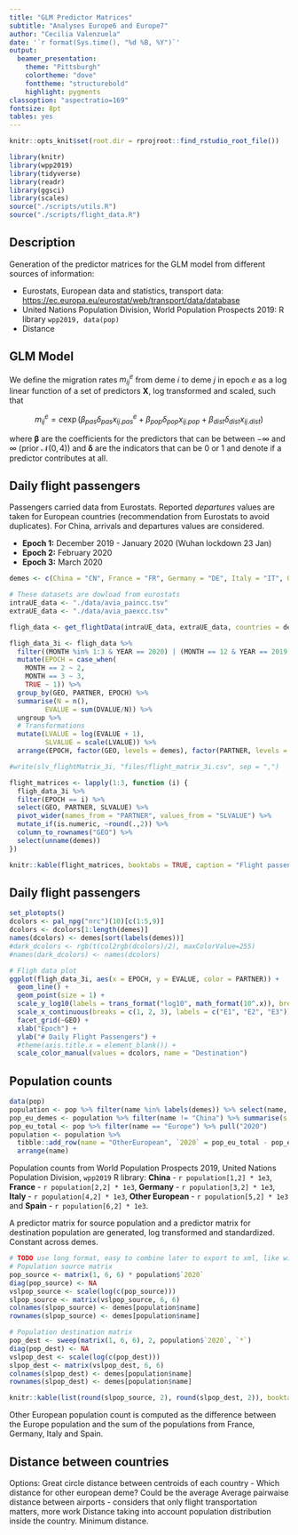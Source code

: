 ```yaml
---
title: "GLM Predictor Matrices"
subtitle: "Analyses Europe6 and Europe7"
author: "Cecilia Valenzuela"
date: '`r format(Sys.time(), "%d %B, %Y")`'
output:
  beamer_presentation:
    theme: "Pittsburgh"
    colortheme: "dove"
    fonttheme: "structurebold"
    highlight: pygments
classoption: "aspectratio=169"
fontsize: 8pt
tables: yes
---
```

```r
knitr::opts_knit$set(root.dir = rprojroot::find_rstudio_root_file())
```

```r
library(knitr)
library(wpp2019)
library(tidyverse)
library(readr)
library(ggsci)
library(scales)
source("./scripts/utils.R")
source("./scripts/flight_data.R")
```

## Description

Generation of the predictor matrices for the GLM model from different sources 
of information: 

- Eurostats, European data and statistics, transport data: <https://ec.europa.eu/eurostat/web/transport/data/database>
- United Nations Population Division, World Population Prospects 2019: R library `wpp2019, data(pop)`
- Distance

## GLM Model

We define the migration rates $m_{ij}^{e}$ from deme $i$ to deme $j$ in epoch $e$ as a log linear function of a set of predictors $\boldsymbol{X}$, log transformed and scaled, such that

$$
m_{ij}^{e} = c \exp(\beta_{pas} \delta_{pas} x_{ij.pas}^e + \beta_{pop} \delta_{pop }x_{ij.pop} + \beta_{dist} \delta_{dist}x_{ij.dist})
$$

where $\boldsymbol{\beta}$ are the coefficients for the predictors that can be between $-\infty$ and $\infty$ (prior  $\mathcal{N}(0,4)$) and $\boldsymbol{\delta}$ are the indicators that can be 0 or 1 and denote if a predictor contributes at all. 

## Daily flight passengers

Passengers carried data from Eurostats. Reported _departures_ values are taken for European countries (recommendation from Eurostats to avoid duplicates). For China, arrivals and departures values are considered.

- **Epoch 1:** December 2019 - January 2020 (Wuhan lockdown 23 Jan)
- **Epoch 2:** February 2020 
- **Epoch 3:** March 2020

\tiny
```r
demes <- c(China = "CN", France = "FR", Germany = "DE", Italy = "IT", OtherEuropean = "OE", Spain = "ES")

# These datasets are dowload from eurostats 
intraUE_data <- "./data/avia_paincc.tsv"
extraUE_data <- "./data/avia_paexcc.tsv"

fligh_data <- get_flightData(intraUE_data, extraUE_data, countries = demes) 

fligh_data_3i <- fligh_data %>%
  filter((MONTH %in% 1:3 & YEAR == 2020) | (MONTH == 12 & YEAR == 2019)) %>%
  mutate(EPOCH = case_when(
    MONTH == 2 ~ 2,
    MONTH == 3 ~ 3,
    TRUE ~ 1)) %>%
  group_by(GEO, PARTNER, EPOCH) %>%
  summarise(N = n(),
         EVALUE = sum(DVALUE/N)) %>%
  ungroup %>%
  # Transformations
  mutate(LVALUE = log(EVALUE + 1),
         SLVALUE = scale(LVALUE)) %>%
  arrange(EPOCH, factor(GEO, levels = demes), factor(PARTNER, levels = demes))

#write(slv_flightMatrix_3i, "files/flight_matrix_3i.csv", sep = ",")
```

```r
flight_matrices <- lapply(1:3, function (i) {
  fligh_data_3i %>%
  filter(EPOCH == i) %>%
  select(GEO, PARTNER, SLVALUE) %>%
  pivot_wider(names_from = "PARTNER", values_from = "SLVALUE") %>%
  mutate_if(is.numeric, ~round(.,2)) %>%
  column_to_rownames("GEO") %>%
  select(unname(demes))
})

knitr::kable(flight_matrices, booktabs = TRUE, caption = "Flight passengers between demes, epochs 1-3")
```

## Daily flight passengers

```r
set_plotopts()
dcolors <- pal_npg("nrc")(10)[c(1:5,9)]
dcolors <- dcolors[1:length(demes)]
names(dcolors) <- demes[sort(labels(demes))]
#dark_dcolors <- rgb(t(col2rgb(dcolors)/2), maxColorValue=255)
#names(dark_dcolors) <- names(dcolors)

# Fligh data plot
ggplot(fligh_data_3i, aes(x = EPOCH, y = EVALUE, color = PARTNER)) +
  geom_line() +
  geom_point(size = 1) +
  scale_y_log10(labels = trans_format("log10", math_format(10^.x)), breaks = trans_breaks('log10', function(x) 10^x)) +
  scale_x_continuous(breaks = c(1, 2, 3), labels = c("E1", "E2", "E3")) +
  facet_grid(~GEO) +
  xlab("Epoch") +
  ylab("# Daily Flight Passengers") + 
  #theme(axis.title.x = element_blank()) + 
  scale_color_manual(values = dcolors, name = "Destination")
```


## Population counts

```r
data(pop)
population <- pop %>% filter(name %in% labels(demes)) %>% select(name, "2020") 
pop_eu_demes <- population %>% filter(name != "China") %>% summarise(s = sum(`2020`)) %>% pull(s)
pop_eu_total <- pop %>% filter(name == "Europe") %>% pull("2020")
population <- population %>%
  tibble::add_row(name = "OtherEuropean", `2020` = pop_eu_total - pop_eu_demes) %>%
  arrange(name)
```

Population counts from World Population Prospects 2019, United Nations Population Division,  `wpp2019` R library: **China** - `r population[1,2] * 1e3`, **France** - `r population[2,2] * 1e3`, **Germany** - `r population[3,2] * 1e3`, **Italy** - `r population[4,2] * 1e3`, **Other European** - `r population[5,2] * 1e3` and **Spain** - `r population[6,2] * 1e3`.

A predictor matrix for source population and a predictor matrix for destination population are generated, log transformed and standardized. Constant across demes.

\tiny
```r
# TODO use long format, easy to combine later to export to xml, like with the flight data
# Population source matrix
pop_source <- matrix(1, 6, 6) * population$`2020`
diag(pop_source) <- NA
vslpop_source <- scale(log(c(pop_source)))
slpop_source <- matrix(vslpop_source, 6, 6)
colnames(slpop_source) <- demes[population$name]
rownames(slpop_source) <- demes[population$name]

# Population destination matrix
pop_dest <- sweep(matrix(1, 6, 6), 2, population$`2020`, `*`)
diag(pop_dest) <- NA
vslpop_dest <- scale(log(c(pop_dest)))
slpop_dest <- matrix(vslpop_dest, 6, 6)
colnames(slpop_dest) <- demes[population$name]
rownames(slpop_dest) <- demes[population$name]

knitr::kable(list(round(slpop_source, 2), round(slpop_dest, 2)), booktabs = TRUE, caption = "Population counts source (left) and destination (right)")
```

\normalsize
Other European population count is computed as the difference between the Europe population and the sum of the populations from France, Germany, Italy and Spain.


## Distance between countries
Options:
Great circle distance between centroids of each country - Which distance for other european deme? Could be the average
Average pairwaise distance between airports - considers that only flight transportation matters, more work
Distance taking into account population distribution inside the country.
Minimum distance.

